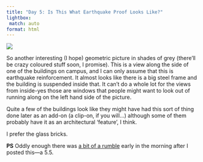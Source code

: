 ```yaml
---
title: "Day 5: Is This What Earthquake Proof Looks Like?"
lightbox:
 match: auto
format: html
---
```


![](../images/20120424203032_dsc01494.jpg){group="all-the-pictures"}

So another interesting (I hope) geometric picture in shades of grey (there'll be crazy coloured stuff soon, I promise). This is a view along the side of one of the buildings on campus, and I can only assume that this is earthquake reinforcement. It almost looks like there is a big steel frame and the building is suspended inside that. It can't do a whole lot for the views from inside-yes those are windows that people might want to look out of running along on the left hand side of the picture. 

Quite a few of the buildings look like they might have had this sort of thing done later as an add-on (a clip-on, if you will...) although some of them probably have it as an architectural 'feature', I think.

I prefer the glass bricks.

__PS__ Oddly enough there was [a bit of a rumble](http://www.jma.go.jp/en/quake/20120425053242391-250522.html) early in the morning after I posted this&mdash;a 5.5.
